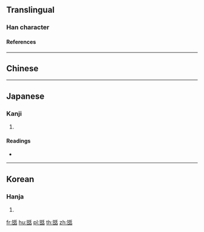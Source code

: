 {{character info/new}}
==Translingual==

===Han character===
{{Han char|rn=99|rad=甘|as=06|sn=11|four=42764|canj=TMHJR|ids=⿰甘舌}}

====References====
{{Han ref|kx=0754.110|dkj=21655|dj=1161.050|hdz=42414.100|uh=751B}}

----

==Chinese==
{{zh-see|甜|v}}

----

==Japanese==

===Kanji===
{{ja-kanji|grade=|rs=甘06}}

# {{defn|lang=ja|sort=甘06}}

====Readings====
* {{ja-readings|on=[[てん]] (ten)|kun=[[うまい]] (umai)|nanori=}}

----

==Korean==

===Hanja===
{{ko-hanja|hangeul=첨|eumhun=|rv=cheom|mr=ch'ŏm|y=chem}}

# {{defn|lang=ko|sort=甘06}}

[[fr:甛]]
[[hu:甛]]
[[pl:甛]]
[[th:甛]]
[[zh:甛]]